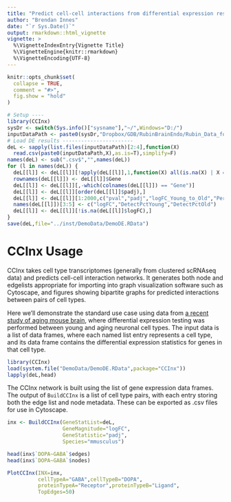 ```yaml
---
title: "Predict cell-cell interactions from differential expression results"
author: "Brendan Innes"
date: "`r Sys.Date()`"
output: rmarkdown::html_vignette
vignette: >
  %\VignetteIndexEntry{Vignette Title}
  %\VignetteEngine{knitr::rmarkdown}
  %\VignetteEncoding{UTF-8}
---
```


```r
knitr::opts_chunk$set(
  collapse = TRUE,
  comment = "#>",
  fig.show = "hold"
)
```


```r
# Setup ----
library(CCInx)
sysDr <- switch(Sys.info()["sysname"],"~/",Windows="D:/")
inputDataPath <- paste0(sysDr,"Dropbox/GDB/RubinBrainEndo/Rubin_Data_for_Bader_Lab/190221/young_to_old_neuronal/")
# Load DE results -----------------------
deL <- sapply(list.files(inputDataPath)[2:4],function(X)
  read.csv(paste0(inputDataPath,X),as.is=T),simplify=F)
names(deL) <- sub(".csv$","",names(deL))
for (l in names(deL)) {
  deL[[l]] <- deL[[l]][!apply(deL[[l]],1,function(X) all(is.na(X) | X == "")),]
  rownames(deL[[l]]) <- deL[[l]]$Gene
  deL[[l]] <- deL[[l]][,-which(colnames(deL[[l]]) == "Gene")]
  deL[[l]] <- deL[[l]][order(deL[[l]]$padj),]
  deL[[l]] <- deL[[l]][1:2000,c("pval","padj","logFC_Young_to_Old","Percent_Pos_Cells_Young","Percent_Pos_Cells_Old")]
  names(deL[[l]])[3:5] <- c("logFC","DetectPctYoung","DetectPctOld")
  deL[[l]] <- deL[[l]][!is.na(deL[[l]]$logFC),]
}
save(deL,file="../inst/DemoData/DemoDE.RData")
```

# CCInx Usage
CCInx takes cell type transcriptomes (generally from clustered scRNAseq data) and predicts cell-cell interaction networks. It generates both node and edgelists appropriate for importing into graph visualization software such as Cytoscape, and figures showing bipartite graphs for predicted interactions between pairs of cell types.

Here we'll demonstrate the standard use case using data from [a recent study of aging mouse brain](https://www.biorxiv.org/content/10.1101/440032v1), where differential expression testing was performed between young and aging neuronal cell types.  The input data is a list of data frames, where each named list entry represents a cell type, and its data frame contains the differential expression statistics for genes in that cell type.

```r
library(CCInx)
load(system.file("DemoData/DemoDE.RData",package="CCInx"))
lapply(deL,head)
```

The CCInx network is built using the list of gene expression data frames. The output of `BuildCCInx` is a list of cell type pairs, with each entry storing both the edge list and node metadata. These can be exported as .csv files for use in Cytoscape.

```r
inx <- BuildCCInx(GeneStatList=deL,
                  GeneMagnitude="logFC",
                  GeneStatistic="padj",
                  Species="mmusculus")

head(inx$`DOPA~GABA`$edges)
head(inx$`DOPA~GABA`$nodes)
```

```r
PlotCCInx(INX=inx,
          cellTypeA="GABA",cellTypeB="DOPA",
          proteinTypeA="Receptor",proteinTypeB="Ligand",
          TopEdges=50)
```

